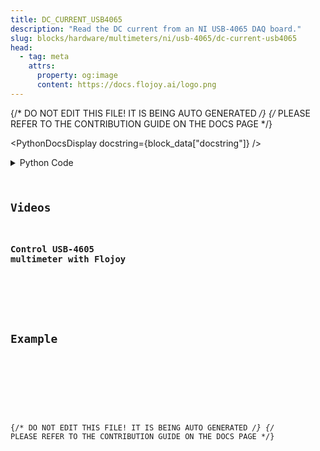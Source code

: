 ```yaml
---
title: DC_CURRENT_USB4065
description: "Read the DC current from an NI USB-4065 DAQ board."
slug: blocks/hardware/multimeters/ni/usb-4065/dc-current-usb4065
head:
  - tag: meta
    attrs:
      property: og:image
      content: https://docs.flojoy.ai/logo.png
---
```


{/* DO NOT EDIT THIS FILE! IT IS BEING AUTO GENERATED */}
{/* PLEASE REFER TO THE CONTRIBUTION GUIDE ON THE DOCS PAGE */}


<PythonDocsDisplay docstring={block_data["docstring"]} />
<details>
<summary>Python Code</summary>



<Code code={pythonCode} lang="py" wrap theme="dracula" />

[Find this Flojoy Block on GitHub](https://github.com/flojoy-ai/blocks/blob/main/blocks/HARDWARE/MULTIMETERS/NI/USB_4065/DC_CURRENT_USB4065/DC_CURRENT_USB4065.py)

</details>

## Videos


### Control USB-4605 multimeter with Flojoy

<div className="not-content">
  <YouTube id="https://www.youtube.com/watch?v=FPSkvCFjKR4" />
</div>

## Example


<GetHelpWidget />


<AppDisplay app={app} blockName="DC_CURRENT_USB4065" client:visible />


<Example />

{/* DO NOT EDIT THIS FILE! IT IS BEING AUTO GENERATED */}
{/* PLEASE REFER TO THE CONTRIBUTION GUIDE ON THE DOCS PAGE */}
